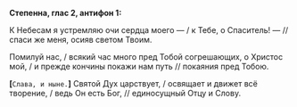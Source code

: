 **Степенна, глас 2, антифон 1:**

К Небесам я устремляю очи сердца моего — / к Тебе, о Спаситель! — // спаси же меня, осияв светом Твоим.

Помилуй нас, / всякий час много пред Тобой согрешающих, о Христос мой, / и прежде кончины покажи нам путь // покаяния пред Тобою.

**[**`Слава, и ныне.`**]** Святой Дух царствует, / освящает и движет всё творение, / ведь Он есть Бог, // единосущный Отцу и Слову.
